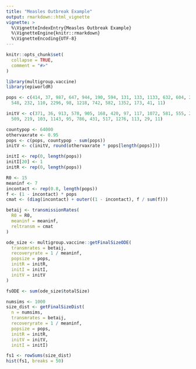 ```yaml
---
title: "Measles Outbreak Example"
output: rmarkdown::html_vignette
vignette: >
  %\VignetteIndexEntry{Measles Outbreak Example}
  %\VignetteEngine{knitr::rmarkdown}
  %\VignetteEncoding{UTF-8}
---
```


```r
knitr::opts_chunk$set(
  collapse = TRUE,
  comment = "#>"
)
```

```r
library(multigroup.vaccine)
library(epiworldR)
```

```r
pops <- c(414, 37, 987, 647, 944, 190, 594, 131, 133, 1133, 632, 604, 221, 512, 511, 29,
  548, 232, 110, 2296, 98, 1218, 742, 582, 1352, 173, 41, 11)

initV <- c(371, 36, 913, 578, 905, 168, 420, 97, 117, 1072, 581, 555, 201, 489, 469, 19,
  509, 219, 103, 1143, 95, 786, 431, 517, 1276, 113, 29, 11)

countypop <- 64000
othervaxrate <- 0.95
pops <- c(pops, countypop - sum(pops))
initV <- c(initV, round(othervaxrate * pops[length(pops)]))

initI <- rep(0, length(pops))
initI[20] <- 1
initR <- rep(0, length(pops))

R0 <- 15
meaninf <- 7
incontact <- rep(0.8, length(pops))
f <- (1 - incontact) * pops
cmat <- (diag(incontact) + outer((1 - incontact), f / sum(f)))

betaij <- transmissionRates(
  R0 = R0,
  meaninf = meaninf,
  reltransm = cmat
)

ode_size <- multigroup.vaccine::getFinalSizeODE(
  transmrates = betaij,
  recoveryrate = 1 / meaninf,
  popsize = pops,
  initR = initR,
  initI = initI,
  initV = initV
)

fsODE <- sum(ode_size$totalSize)
```

```r
numsims <- 1000
size_dist <- getFinalSizeDist(
  n = numsims,
  transmrates = betaij,
  recoveryrate = 1 / meaninf,
  popsize = pops,
  initR = initR,
  initV = initV,
  initI = initI)

fs1 <- rowSums(size_dist)
hist(fs1, breaks = 50)
```
